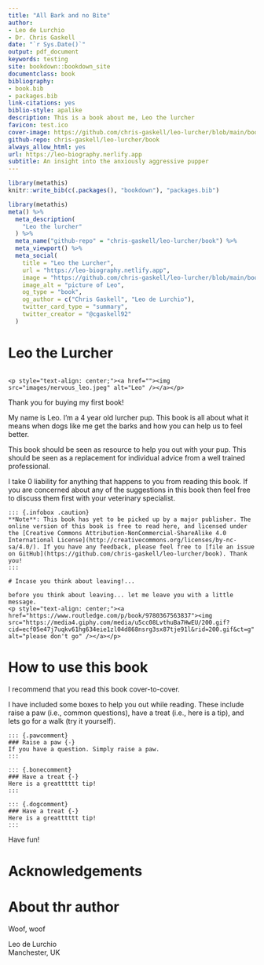 ```yaml
---
title: "All Bark and no Bite"
author:
- Leo de Lurchio
- Dr. Chris Gaskell
date: "`r Sys.Date()`"
output: pdf_document
keywords: testing
site: bookdown::bookdown_site
documentclass: book
bibliography:
- book.bib
- packages.bib
link-citations: yes
biblio-style: apalike
description: This is a book about me, Leo the lurcher
favicon: test.ico
cover-image: https://github.com/chris-gaskell/leo-lurcher/blob/main/book/images/nervous_leo.jpeg?raw=true
github-repo: chris-gaskell/leo-lurcher/book
always_allow_html: yes
url: https://leo-biography.nerlify.app
subtitle: An insight into the anxiously aggressive pupper
---
```


```r
library(metathis)
knitr::write_bib(c(.packages(), "bookdown"), "packages.bib")
```

```r
library(metathis)
meta() %>%
  meta_description(
    "Leo the lurcher"
  ) %>% 
  meta_name("github-repo" = "chris-gaskell/leo-lurcher/book") %>% 
  meta_viewport() %>% 
  meta_social(
    title = "Leo the Lurcher",
    url = "https://leo-biography.netlify.app",
    image = "https://github.com/chris-gaskell/leo-lurcher/blob/main/book/images/nervous_leo.jpeg?raw=true",
    image_alt = "picture of Leo",
    og_type = "book",
    og_author = c("Chris Gaskell", "Leo de Lurchio"),
    twitter_card_type = "summary",
    twitter_creator = "@cgaskell92"
  )
```

# Leo the Lurcher {-}

<div style= "float:right;position: relative; top: 0px;">
```asis
<p style="text-align: center;"><a href=""><img src="images/nervous_leo.jpeg" alt="Leo" /></a></p>

```

</div>

Thank you for buying my first book!

My name is Leo. I'm a 4 year old lurcher pup. This book is all about what it means when dogs like me get the barks and how you can help us to feel better.

This book should be seen as resource to help you out with your pup. This should be seen as a replacement for individual advice from a well trained professional.

I take 0 liability for anything that happens to you from reading this book. If you are concerned about any of the suggestions in this book then feel free to discuss them first with your veterinary specialist.


```asis
::: {.infobox .caution}
**Note**: This book has yet to be picked up by a major publisher. The online version of this book is free to read here, and licensed under the [Creative Commons Attribution-NonCommercial-ShareAlike 4.0 International License](http://creativecommons.org/licenses/by-nc-sa/4.0/). If you have any feedback, please feel free to [file an issue on GitHub](https://github.com/chris-gaskell/leo-lurcher/book). Thank you!
:::

# Incase you think about leaving!...

before you think about leaving... let me leave you with a little message.
<p style="text-align: center;"><a href="https://www.routledge.com/p/book/9780367563837"><img src="https://media4.giphy.com/media/u5cc08LvthuBa7HwEU/200.gif?cid=ecf05e47j7uqkv61hg634eie1zl04d868nsrg3sx87tje91l&rid=200.gif&ct=g" alt="please don't go" /></a></p>
```

# How to use this book {-}

I recommend that you read this book cover-to-cover.

I have included some boxes to help you out while reading. These include raise a paw (i.e., common questions), have a treat (i.e., here is a tip), and lets go for a walk (try it yourself).

```asis
::: {.pawcomment}
### Raise a paw {-}
If you have a question. Simply raise a paw.
:::

::: {.bonecomment}
### Have a treat {-}
Here is a greatttttt tip!
:::

::: {.dogcomment}
### Have a treat {-}
Here is a greatttttt tip!
:::
```


Have fun!

# Acknowledgements

# About thr author



::: {.flushright data-latex=""}
Woof, woof

Leo de Lurchio  
Manchester, UK
:::



